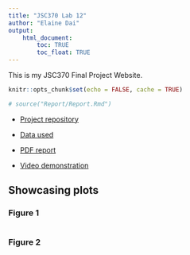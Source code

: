 ```yaml
---
title: "JSC370 Lab 12"
author: "Elaine Dai"
output: 
    html_document:
        toc: TRUE
        toc_float: TRUE
---
```


This is my JSC370 Final Project Website.

```r
knitr::opts_chunk$set(echo = FALSE, cache = TRUE)
```

```r
# source("Report/Report.Rmd")
```
- [Project repository](https://github.com/Vantion24601/JSC370_Final_Project)

- [Data used](https://github.com/Vantion24601/JSC370_Final_Project/tree/main/data)

- [PDF report](https://raw.githubusercontent.com/Vantion24601/JSC370_Final_Project/main/Report/Report.pdf)

- [Video demonstration]()


## Showcasing plots {.tabset}

### Figure 1

```r

```

### Figure 2

```r

```






